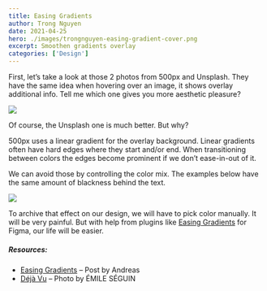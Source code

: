 ```yaml
---
title: Easing Gradients
author: Trong Nguyen
date: 2021-04-25
hero: ./images/trongnguyen-easing-gradient-cover.png
excerpt: Smoothen gradients overlay
categories: ['Design']
---
```


First, let’s take a look at those 2 photos from 500px and Unsplash. They have the same idea when hovering over an image, it shows overlay additional info. Tell me which one gives you more aesthetic pleasure?

<div class="Image__Small">
  <img src="./images/trongnguyen-easing-gradient-1.png" />
</div>

Of course, the Unsplash one is much better. But why?

500px uses a linear gradient for the overlay background. Linear gradients often have hard edges where they start and/or end. When transitioning between colors the edges become prominent if we don’t ease-in-out of it.

We can avoid those by controlling the color mix. The examples below have the same amount of blackness behind the text.

<div class="Image__Small">
  <img src="./images/trongnguyen-easing-gradient-2.png" />
</div>


To archive that effect on our design, we will have to pick color manually. It will be very painful. But with help from plugins like [Easing Gradients](https://larsenwork.com/easing-gradients/#editor) for Figma, our life will be easier.


##### Resources:

- [Easing Gradients](https://larsenwork.com/easing-gradients/#editor) – Post by Andreas
- [Déjà Vu](https://unsplash.com/photos/R9OueKOtGGU) – Photo by ÉMILE SÉGUIN
